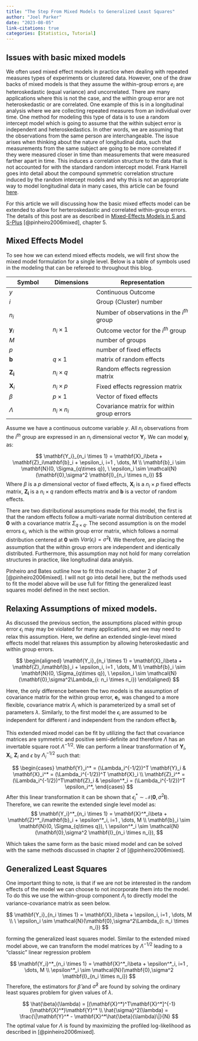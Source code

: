 ```yaml
---
title: "The Step From Mixed Models to Generalized Least Squares"
author: "Joel Parker"
date: "2023-08-05"
link-citations: true
categories: [Statistics, Tutorial]
---
```


## Issues with basic mixed models

We often used mixed effect models in practice when dealing with repeated measures types of experiments or clustered data. However, one of the draw backs of mixed models is that they assume the within-group errors $e_i$ are heteroskedastic (equal variance) and uncorrelated. There are many applications where this is not the case, and the within group error are not heteroskedastic or are correlated. One example of this is in a longitudinal analysis where we are collecting repeated measures from an individual over time. One method for modeling this type of data is to use a random intercept model which is going to assume that the within subject error is independent and heteroskedastics. In other words, we are assuming that the observations from the same person are interchangeable. The issue arises when thinking about the nature of longitudinal data, such that measurements from the same subject are going to be more correlated if they were measured closer in time than measurements that were measured farther apart in time. This induces a correlation structure to the data that is not accounted for with the standard random intercept model. Frank Harrell goes into detail about the compound symmetric correlation structure induced by the random intercept models and why this is not an appropriate way to model longitudinal data in many cases, this article can be found [here](https://www.fharrell.com/post/re/).

For this article we will discussing how the basic mixed effects model can be extended to allow for herteroskedastic and correlated within-group errors. The details of this post are as described in [Mixed-Effects Models in S and S-Plus](https://link.springer.com/chapter/10.1007/0-387-22747-4_3) [@pinheiro2006mixed], chapter 5.

## Mixed Effects Model

To see how we can extend mixed effects models, we will first show the mixed model formulation for a single level. Below is a table of symbols used in the modeling that can be refereed to throughout this blog.

| Symbol         | Dimensions       | Representation                               |
|-----------------|-----------------|--------------------------------------|
| $y$            |                  | Continuous Outcome                           |
| $i$            |                  | Group (Cluster) number                       |
| $n_i$          |                  | Number of observations in the $i^{th}$ group |
| $\mathbf{y}_i$ | $n_i \times 1$   | Outcome vector for the $i^{th}$ group        |
| $M$            |                  | number of groups                             |
| $p$            |                  | number of fixed effects                      |
| $\mathbf{b}$   | $q\times 1$      | matrix of random effects                     |
| $\mathbf{Z_i}$ | $n_i \times q$   | Random effects regression matrix             |
| $\mathbf{X}_i$ | $n_i \times p$   | Fixed effects regression matrix              |
| $\beta$        | $p \times 1$     | Vector of fixed effects                      |
| $\Lambda$      | $n_i \times n_i$ | Covariance matrix for within group errors    |

Assume we have a continuous outcome variable $y$. All $n_i$ observations from the $i^{th}$ group are expressed in an $n_i$ dimensional vector $\mathbf{Y}_i$. We can model $\mathbf{y}_i$ as:

$$
\mathbf{Y_i}_{n_i \times 1} = \mathbf{X}_i\beta + \mathbf{Z}_i\mathbf{b}_i + \epsilon_i,  i=1 , \dots, M \\
\mathbf{b}_i \sim \mathbf{N}(0, \Sigma_{q\times q}), \ \epsilon_i \sim \mathcal{N}(\mathbf{0},\sigma^2 \mathbf{I}_{n_i \times n_i})
$$
Where $\beta$ is a $p$ dimensional vector of fixed effects, $\mathbf{X}_i$ is a $n_i \times p$ fixed effects matrix, $\mathbf{Z_i}$ is a $n_i \times q$ random effects matrix and $\mathbf{b}$ is a vector of random effects.

There are two distributional assumptions made for this model, the first is that the random effects follow a multi-variate normal distribution centered at $\mathbf{0}$ with a covariance matrix $\Sigma_{q \times q}$. The second assumption is on the model errors $\epsilon_i$, which is the within group error matrix, which follows a normal distribution centered at $\mathbf{0}$ with $Var(\epsilon_i) = \sigma^2 \mathbf{I}$. We therefore, are placing the assumption that the within group errors are independent and identically distributed. Furthermore, this assumption may not hold for many correlation structures in practice, like longitudinal data analysis.

Pinheiro and Bates outline how to fit this model in chapter 2 of [@pinheiro2006mixed]. I will not go into detail here, but the methods used to fit the model above will be use full for fitting the generalized least squares model defined in the next section.

## Relaxing Assumptions of mixed models.

As discussed the previous section, the assumptions placed within group error $\epsilon_i$ may may be violated for many applications, and we may need to relax this assumption. Here, we define an extended single-level mixed effects model that relaxes this assumption by allowing heteroskedastic and within group errors.

$$
\begin{aligned}
\mathbf{Y_i}_{n_i \times 1} = \mathbf{X}_i\beta + \mathbf{Z}_i\mathbf{b}_i + \epsilon_i,  i=1 , \dots, M \\
\mathbf{b}_i \sim \mathbf{N}(0, \Sigma_{q\times q}), \ \epsilon_i \sim \mathcal{N}(\mathbf{0},\sigma^2\Lambda_{i: n_i \times n_i})
\end{aligned}
$$

Here, the only difference between the two models is the assumption of covariance
matrix for the within group error, $\mathbf{e}_i$, was changed to a more flexible,
covariance matrix $\Lambda_i$ which is parameterized by a small set of parameters
$\lambda$. Similarly, to the first model the $\epsilon_i$ are assumed to be independent
for different $i$ and independent from the random effect $\mathbf{b}_i$.

This extended mixed model can be fit by utilizing the fact that covariance matrices
are symmetric and positive semi-definite and therefore $\Lambda$ has an invertable
square root $\Lambda^{-1/2}$. We can perform a linear transformation of $\mathbf{Y}_i$, 
$\mathbf{X}_i$, $\mathbf{Z}_i$ and $\epsilon$ by $\Lambda_i^{-1/2}$ such that:

$$
\begin{cases}
\mathbf{Y}_i^* = (\Lambda_i^{-1/2})^T \mathbf{Y}_i & \mathbf{X}_i^* = (\Lambda_i^{-1/2})^T \mathbf{X}_i \\
\mathbf{Z}_i^* = (\Lambda_i^{-1/2})^T\mathbf{Z}_i & \epsilon^*_i = (\Lambda_i^{-1/2})^T \epsilon_i^*,
\end{cases}
$$
After this linear transformation it can be shown that $\epsilon^*_i\sim \mathcal{N}(\mathbf{0},\sigma^2\mathbf{I})$. Therefore, we can rewrite the extended
single level model as:
$$
\mathbf{Y_i}^*_{n_i \times 1} = \mathbf{X}^*_i\beta + \mathbf{Z}^*_i\mathbf{b}_i + \epsilon^*_i,  i=1 , \dots, M \\
\mathbf{b}_i \sim \mathbf{N}(0, \Sigma_{q\times q}), \ \epsilon^*_i \sim \mathcal{N}(\mathbf{0},\sigma^2 \mathbf{I}_{n_i \times n_i}),
$$

Which takes the same form as the basic mixed model and can be solved with the same
methods discussed in chapter 2 of [@pinheiro2006mixed]. 



## Generalized Least Squares
One important thing to note, is that if we are not be interested in the random 
effects of the model we can choose to not incorporate them into the model. To do 
this we use the within-group component $\Lambda_i$ to directly model the variance-covariance 
matrix as seen below. 

$$
\mathbf{Y_i}_{n_i \times 1} = \mathbf{X}_i\beta  + \epsilon_i,  i=1 , \dots, M \\
 \ \epsilon_i \sim \mathcal{N}(\mathbf{0},\sigma^2\Lambda_{i: n_i \times n_i})
$$

forming the generalized least squares model. Similar to the extended mixed model
above, we can transform the model matrices by $\Lambda^{-1/2}$ leading to a "classic"
linear regression problem

$$
\mathbf{Y_i}^*_{n_i \times 1} = \mathbf{X}^*_i\beta + \epsilon^*_i,  i=1 , \dots, M \\
 \epsilon^*_i \sim \mathcal{N}(\mathbf{0},\sigma^2 \mathbf{I}_{n_i \times n_i})
$$
Therefore, the estimators for $\hat{\beta}$ and $\hat{\sigma}^2$ are found by solving
the ordinary least squares problem for given values of $\lambda$. 

$$
\hat{\beta}(\lambda) = [(\mathbf{X}^*)^T\mathbf{X}^*]^{-1}(\mathbf{X}^*)\mathbf{Y}^* \\ 
\hat{\sigma}^2(\lambda) = \frac{\|\mathbf{Y}^* - \mathbf{X}^*\hat{\beta}(\lambda)\|}{N}
$$
The optimal value for $\Lambda$ is found by maximizing the profiled log-likelihood
as described in [@pinheiro2006mixed].


